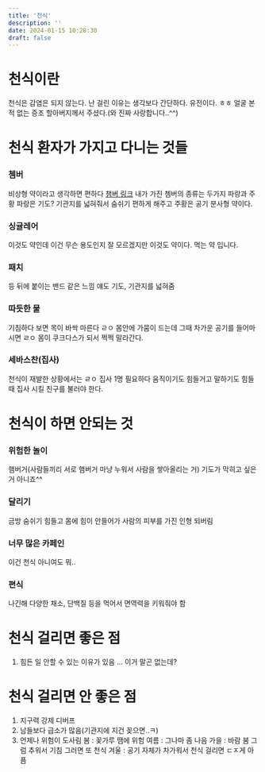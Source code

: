 ```yaml
---
title: '천식'
description: ''
date: 2024-01-15 10:28:30
draft: false
---
```


# 천식이란

천식은 감염은 되지 않는다.
난 걸린 이유는 생각보다 간단하다.
유전이다. ㅎㅎ
얼굴 본 적 없는  증조 할아버지께서 주셨다.(와 진짜 사랑합니다..^^)

# 천식 환자가 가지고 다니는 것들
### 쳄버
비상형 약이라고 생각하면 편하다
[챔버 링크](https://www.philips.co.kr/c-e/hs/respiratory-care/what-is-asthma-spacer.html)
내가 가진 쳄버의 종류는 두가지 파랑과 주황
파랑은 기도? 기관지를 넓혀줘서 숨쉬기 편하게 해주고
주황은 공기 분사형 약이다.
### 싱귤레어
이것도 약인데 이건 무슨 용도인지 잘 모르겠지만 이것도 약이다.
먹는 약 입니다.
### 패치
등 뒤에 붙이는 밴드 같은 느낌
얘도 기도, 기관지를 넓혀줌
### 따듯한 물
기침하다 보면 목이 바싹 마른다
ㄹㅇ 몸안에 가뭄이 드는데
그때 차가운 공기를 들어마시면 ㄹㅇ
몸이 쿠크다스가 되서 쩍쩍 말라간다.
### 세바스찬(집사)
천식이 재발한 상황에서는 ㄹㅇ 집사 1명 필요하다
움직이기도 힘들거고 말하기도 힘들 때 집사 시킬 친구를 불러야 한다.

# 천식이 하면 안되는 것
### 위험한 놀이
햄버거(사람들끼리 서로 햄버거 마냥 누워서 사람을 쌓아올리는 거)
  기도가 막히고 싶은 거 아니죠^^
### 달리기
  금방 숨쉬기 힘들고 몸에 힘이 안들어가 사람의 피부를 가진 인형 되버림
### 너무 많은 카페인
  이건 천식 아니여도 뭐..
### 편식
  나긴해 다양한 채소, 단백질 등을 먹어서 면역력을 키워줘야 함

# 천식 걸리면 좋은 점
1. 힘든 일 안할 수 있는 이유가 있음
... 이거 말곤 없는데?

# 천식 걸리면 안 좋은 점
1. 지구력 강제 디버프
2. 남들보다 급소가 많음(기관지에 지건 꽂으면..ㅋ)
3. 언제나 위험이 도사림
    봄 : 꽃가루 땜에 위험
    여름 : 그나마 좀 나음
    가을 : 바람 붐 그럼 추워서 기침 그러면 또 천식
    겨울 : 공기 자체가 차가워서 천식 걸리면 ㄷㅈ게 아픔
